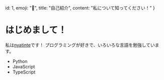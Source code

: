   id: 1,
  emoji: "🐧",
  title: "自己紹介",
  content: "私について知ってください！"
}

# はじめまして！

私は[nyatinte](https://github.com/nyatinte)です！
プログラミングが好きで、いろいろな言語を勉強しています。
- Python
- JavaScript
- TypeScript
